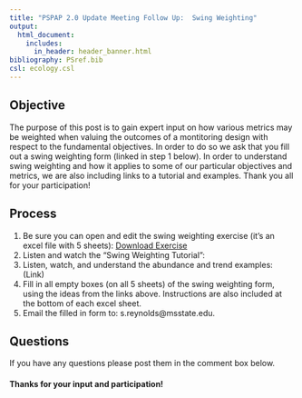 ```yaml
---
title: "PSPAP 2.0 Update Meeting Follow Up:  Swing Weighting"
output: 
  html_document:
    includes:
      in_header: header_banner.html 
bibliography: PSref.bib
csl: ecology.csl  
---
```

  
<!---
  rmarkdown::render_site("2018-02-08-swing-weighting.Rmd")# build website
--->

## Objective
The purpose of this post is to gain expert input on how various metrics may be weighted when valuing the outcomes of a montitoring design with respect to the fundamental objectives. In order to do so we ask that you fill out a swing weighting form (linked in step 1 below). In order to understand swing weighting and how it applies to some of our particular objectives and metrics, we are also including links to a tutorial and examples. Thank you all for your participation! 


## Process
1. Be sure you can open and edit the swing weighting exercise (it's an excel file with 5 sheets): <a href='swing-weighting-exercise-draft.xls' target="_blank">Download Exercise</a> 
1. Listen and watch the "Swing Weighting Tutorial":
2. Listen, watch, and understand the abundance and trend examples: (Link) 
3. Fill in all empty boxes (on all 5 sheets) of the swing weighting form, using the ideas from the links above. Instructions are also included at the bottom of each excel sheet. 
4. Email the filled in form to: s.reynolds@msstate.edu.


## Questions
If you have any questions please post them in the comment box below. 


#### Thanks for your input and participation!
  
